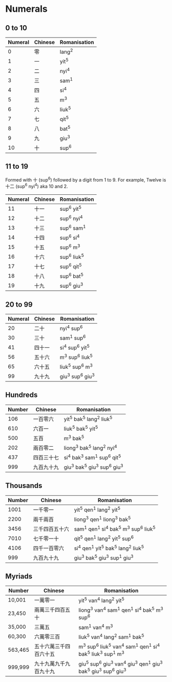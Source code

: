 # Numerals

## 0 to 10

| Numeral | Chinese | Romanisation |
|---------|---------|--------------|
| 0       | 零      | lang<sup>2</sup>        |
| 1       | 一      | yit<sup>5</sup>         |
| 2       | 二      | nyi<sup>4</sup>         |
| 3       | 三      | sam<sup>1</sup>         |
| 4       | 四      | si<sup>4</sup>          |
| 5       | 五      | m<sup>3</sup>           |
| 6       | 六      | liuk<sup>5</sup>        |
| 7       | 七      | qit<sup>5</sup>         |
| 8       | 八      | bat<sup>5</sup>         |
| 9       | 九      | giu<sup>3</sup>         |
| 10      | 十      | sup<sup>6</sup>         |

## 11 to 19

Formed with 十 (sup<sup>6</sup>) followed by a digit from 1 to 9.
For example, Twelve is 十二 (sup<sup>6</sup> nyi<sup>4</sup>) aka 10 and 2.

| Numeral | Chinese | Romanisation |
|---------|---------|--------------|
| 11      | 十一    | sup<sup>6</sup> yit<sup>5</sup>    |
| 12      | 十二    | sup<sup>6</sup> nyi<sup>4</sup>    |
| 13      | 十三    | sup<sup>6</sup> sam<sup>1</sup>    |
| 14      | 十四    | sup<sup>6</sup> si<sup>4</sup>     |
| 15      | 十五    | sup<sup>6</sup> m<sup>3</sup>      |
| 16      | 十六    | sup<sup>6</sup> liuk<sup>5</sup>   |
| 17      | 十七    | sup<sup>6</sup> qit<sup>5</sup>    |
| 18      | 十八    | sup<sup>6</sup> bat<sup>5</sup>    |
| 19      | 十九    | sup<sup>6</sup> giu<sup>3</sup>    |

## 20 to 99

| Numeral | Chinese | Romanisation   |
|---------|---------|----------------|
| 20      | 二十    | nyi<sup>4</sup> sup<sup>6</sup>      |
| 30      | 三十    | sam<sup>1</sup> sup<sup>6</sup>      |
| 41      | 四十一  | si<sup>4</sup> sup<sup>6</sup> yit<sup>5</sup>  |
| 56      | 五十六  | m<sup>3</sup> sup<sup>6</sup> liuk<sup>5</sup>  |
| 65      | 六十五  | liuk<sup>5</sup> sup<sup>6</sup> m<sup>3</sup>  |
| 99      | 九十九  | giu<sup>3</sup> sup<sup>6</sup> giu<sup>3</sup> |

## Hundreds

| Number |   Chinese  |          Romanisation         |
|------|----------|-----------------------------|
|   106  |  一百零六  |   yit<sup>5</sup> bak<sup>5</sup> lang<sup>2</sup> liuk<sup>5</sup>   |
|   610  | 六百一 |   liuk<sup>5</sup> bak<sup>5</sup> yit<sup>5</sup>  |
|   500  |    五百    |           m<sup>3</sup> bak<sup>5</sup>           |
|   202  |  兩百零二  |   liong<sup>3</sup> bak<sup>5</sup> lang<sup>2</sup> nyi<sup>4</sup>  |
|   437  | 四百三十七 |  si<sup>4</sup> bak<sup>3</sup> sam<sup>1</sup> sup<sup>6</sup> qit<sup>5</sup> |
|   999  | 九百九十九 | giu<sup>3</sup> bak<sup>5</sup> giu<sup>3</sup> sup<sup>6</sup> giu<sup>3</sup> |

## Thousands

| Number | Chinese        | Romanisation                            |
|--------|----------------|-----------------------------------------|
| 1001   | 一千零一       | yit<sup>5</sup> qen<sup>1</sup> lang<sup>2</sup> yit<sup>5</sup>                |
| 2200   | 兩千兩百       | liong<sup>3</sup> qen<sup>1</sup> liong<sup>3</sup> bak<sup>5</sup>          |
| 3456   | 三千四百五十六 | sam<sup>1</sup> qen<sup>1</sup> si<sup>4</sup> bak<sup>5</sup> m<sup>3</sup> sup<sup>6</sup> liuk<sup>5</sup> |
| 7010   | 七千零一十     | qit<sup>5</sup> qen<sup>1</sup> lang<sup>2</sup> yit<sup>5</sup> sup<sup>6</sup>          |
| 4106   | 四千一百零六   | si<sup>4</sup> qen<sup>1</sup> yit<sup>5</sup> bak<sup>5</sup> lang<sup>2</sup> liuk<sup>5</sup>    |
| 999    | 九百九十九     | giu<sup>3</sup> bak<sup>5</sup> giu<sup>3</sup> sup<sup>1</sup> giu<sup>3</sup>           |

## Myriads

| Number  | Chinese                | Romanisation                                                      |
|---------|------------------------|-------------------------------------------------------------------|
| 10,001  | 一萬零一               | yit<sup>5</sup> van<sup>4</sup> lang<sup>2</sup> yit<sup>5</sup>                                          |
| 23,450  | 兩萬三千四百五十       | liong<sup>3</sup> van<sup>4</sup> sam<sup>1</sup> qen<sup>1</sup> si<sup>4</sup> bak<sup>5</sup> m<sup>3</sup> sup<sup>6</sup>                    |
| 35,000  | 三萬五             | sam<sup>1</sup> van<sup>4</sup> m<sup>3</sup>                                           |
| 60,300  | 六萬零三百             | liuk<sup>5</sup> van<sup>4</sup> lang<sup>2</sup> sam<sup>1</sup> bak<sup>5</sup>                                |
| 563,465 | 五十六萬三千四百六十五 | m<sup>3</sup> sup<sup>6</sup> liuk<sup>5</sup> van<sup>4</sup> sam<sup>1</sup> qen<sup>1</sup> si<sup>4</sup> bak<sup>5</sup> liuk<sup>3</sup> sup<sup>1</sup> m<sup>3</sup>    |
| 999,999 | 九十九萬九千九百九十九 | giu<sup>5</sup> sup<sup>6</sup> giu<sup>3</sup> van<sup>4</sup> giu<sup>3</sup> qen<sup>1</sup> giu<sup>3</sup> bak<sup>5</sup> giu<sup>3</sup> sup<sup>6</sup> giu<sup>3</sup> |